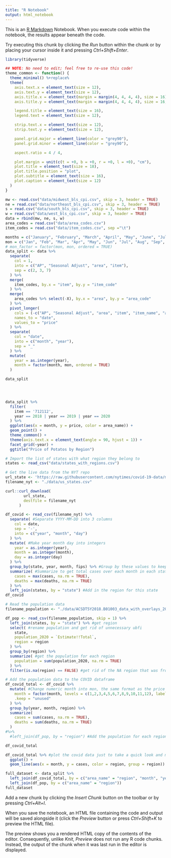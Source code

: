 ```yaml
---
title: "R Notebook"
output: html_notebook
---
```


This is an [R Markdown](http://rmarkdown.rstudio.com) Notebook. When you execute code within the notebook, the results appear beneath the code.

Try executing this chunk by clicking the *Run* button within the chunk or by placing your cursor inside it and pressing *Ctrl+Shift+Enter*.

```r
library(tidyverse)
```

```r
## NOTE: No need to edit; feel free to re-use this code!
theme_common <- function() {
  theme_minimal() %+replace%
  theme(
    axis.text.x = element_text(size = 12),
    axis.text.y = element_text(size = 12),
    axis.title.x = element_text(margin = margin(4, 4, 4, 4), size = 16),
    axis.title.y = element_text(margin = margin(4, 4, 4, 4), size = 16, angle = 90),

    legend.title = element_text(size = 16),
    legend.text = element_text(size = 12),

    strip.text.x = element_text(size = 12),
    strip.text.y = element_text(size = 12),

    panel.grid.major = element_line(color = "grey90"),
    panel.grid.minor = element_line(color = "grey90"),

    aspect.ratio = 4 / 4,

    plot.margin = unit(c(t = +0, b = +0, r = +0, l = +0), "cm"),
    plot.title = element_text(size = 18),
    plot.title.position = "plot",
    plot.subtitle = element_text(size = 16),
    plot.caption = element_text(size = 12)
  )
}
```

```r
mw <- read.csv("data/midwest_bls_cpi.csv", skip = 3, header = TRUE) 
ne = read.csv("data/northeast_bls_cpi.csv", skip = 3, header = TRUE)
s = read.csv("data/south_bls_cpi.csv", skip = 3, header = TRUE)
w = read.csv("data/west_bls_cpi.csv", skip = 3, header = TRUE)
data = rbind(mw, ne, s, w)
area_codes = read.csv("data/area_codes.csv")
item_codes = read.csv("data/item_codes.csv", sep ="\t")

months = c("January", "February", "March", "April", "May", "June", "July", "August", "September", "October", "November", "December")
mon = c("Jan", "Feb", "Mar", "Apr", "May", "Jun", "Jul", "Aug", "Sep", "Oct", "Nov", "Dec")
# mon_factor = factor(mon, mon, ordered = TRUE)
data_split <- data %>% 
  separate(
    col = 1,
    into = c("AP", "Seasonal Adjust", "area", "item"), 
    sep = c(2, 3, 7)
  ) %>% 
  merge(
    item_codes, by.x = "item", by.y = "item_code"
  ) %>%
  merge(
    area_codes %>% select(-X), by.x = "area", by.y = "area_code"
  ) %>% 
  pivot_longer(
    cols = (-c("AP", "Seasonal Adjust", "area", "item", "item_name", "area_name")),
    names_to = "date",
    values_to = "price"
  ) %>% 
  separate(
    col = "date",
    into = c("month", "year"),
    sep = "_"
  ) %>% 
  mutate(
    year = as.integer(year),
    month = factor(month, mon, ordered = TRUE)
  ) 

data_split


  
```

```r

data_split %>%
  filter(
    item == '712112',
    year == 2018 | year == 2019 | year == 2020
  ) %>%
  ggplot(aes(x = month, y = price, color = area_name)) +
  geom_point() +
  theme_common() +
  theme(axis.text.x = element_text(angle = 90, hjust = 1)) +
  facet_grid(~year) +
  ggtitle("Price of Potatos by Region")

```

```r
# Import the list of states with what region they belong to
states <- read_csv("data/states_with_regions.csv")

# Get the live data from the NYT repo
url_state <- 'https://raw.githubusercontent.com/nytimes/covid-19-data/master/us-states.csv'
filename_nyt <- "./data/us_states.csv"

curl::curl_download(
        url_state,
        destfile = filename_nyt
      )

df_covid <- read_csv(filename_nyt) %>%
  separate( #Separate YYYY-MM-DD into 3 columns
    col = date,
    sep = '-',
    into = c("year", "month", "day")
  ) %>% 
  mutate( #Make year month day into integers
    year = as.integer(year),
    month = as.integer(month),
    day = as.integer(day)
  ) %>%
  group_by(state, year, month, fips) %>% #Group by these values to keep them
  summarize( #Summarize to get total cases over each month in each state
    cases = max(cases, na.rm = TRUE),
    deaths = max(deaths, na.rm = TRUE)
  ) %>%
  left_join(states, by = "state") #Add in the region for this state
df_covid
```

```r
# Read the population data
filename_population <- "./data/ACSDT5Y2018.B01003_data_with_overlays_2020-10-22T174815.csv"

df_pop <- read_csv(filename_population, skip = 1) %>%
  left_join(states, by = "state") %>% #get region
  select( #rename population and get rid of unnecessary ubfi
    state,
    population_2020 = `Estimate!!Total`,
    region = region
  ) %>%
  group_by(region) %>%
  summarize( #get the population for each region
    population = sum(population_2020, na.rm = TRUE)
  ) %>%
  filter(is.na(region) == FALSE) #get rid of the NA region that was from the row of state = United States

# Add the population data to the COVID dataframe
df_covid_total <- df_covid %>%
  mutate( #Change numeric month into mon, the same format as the price data
    month = factor(month, levels = c(1,2,3,4,5,6,7,8,9,10,11,12), labels = mon, ordered = TRUE),
    .keep = "unused"
  ) %>%
  group_by(year, month, region) %>%
  summarize(
    cases = sum(cases, na.rm = TRUE),
    deaths = sum(deaths, na.rm = TRUE)
  ) 
#%>%
  #left_join(df_pop, by = "region") #Add the population for each region

df_covid_total
```

```r
df_covid_total %>% #plot the covid data just to take a quick look and make sure it doesn't look totally off
  ggplot() +
  geom_line(aes(x = month, y = cases, color = region, group = region))
```


```r
full_dataset <- data_split %>% 
  left_join(df_covid_total, by = c("area_name" = "region", "month", "year")) %>% #merge the covid dataset into the price dataset
  left_join(df_pop, by = c("area_name" = "region"))
full_dataset
```

Add a new chunk by clicking the *Insert Chunk* button on the toolbar or by pressing *Ctrl+Alt+I*.

When you save the notebook, an HTML file containing the code and output will be saved alongside it (click the *Preview* button or press *Ctrl+Shift+K* to preview the HTML file).

The preview shows you a rendered HTML copy of the contents of the editor. Consequently, unlike *Knit*, *Preview* does not run any R code chunks. Instead, the output of the chunk when it was last run in the editor is displayed.

